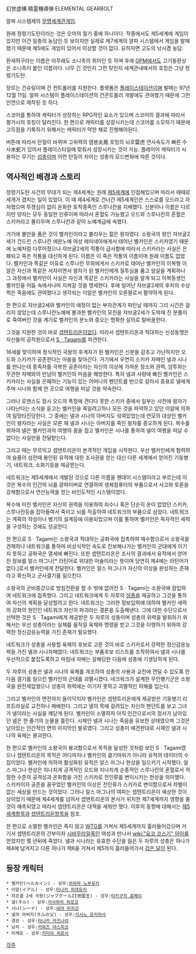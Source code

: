 幻世虚構 精霊機導弾 ELEMENTAL GEARBOLT

알파 시스템제의 [[무명세계관]]게임.

원래 정령기도탄이라는 것은 오마의 절기 중에 하나이다.
작중에서도 제5세계에 게임이 있지만 이건 일종의 농담인 듯 보이지만 실제로 제7세계의 알파 시스템에서 게임을 발매했기 때문에 제5에도 게임이 있어서 이상할 것이 없다.
요하자면 고도의 낚시겸 농담.

환세허구라는 이름은 아무래도 소니측의 취미인 듯 하며 후에 [[GPM]]에서도 고기동환상은 소니측이 붙인 이름이다. 너무 긴 것인지 그런 탓인지 세계관내에서의 호칭은 그냥 정령기도탄.

장르는 건슈팅이며 건 컨트롤러를 지원한다.
플랫폼은 [[플레이스테이션]]이며 발매는 97년 12월 11일.
알파 시스템이 플레이스테이션의 건콘트롤러 개발에도 관여했기 때문에 그런 인연으로 제작된 듯 하다.

스코어를 통하여 캐릭터가 성장하는 RPG적인 요소가 있으며 스코어의 결과에 따라서 평가시의 호칭이 달라진다. 한 편으로 캐릭터를 성장시키는데 스코어를 소모하기 때문에 고득점을 기록하기 위해서는 캐릭터가 약한 채로 진행해야된다.

버튼에 따라서 탄질이 바뀌며 고위력의 염봉炎鳳 호밍의 뇌호雷虎 연사속도가 빠른 수사水蛇가 있어서 플레이스타일에 맞춰서 성장시키는 것이 가능.
플레이어 캐릭터가 사용하는 무기는 [[성총]]이며 이런 탄질의 차이는 성총의 모드변화에 따른 것이다.

== 역사적인 배경과 스토리 ==
정령기도탄 사건의 무대가 되는 제4세계는 원래 [[제5세계]]에 인접해있으며 따라서 때때로 세계가 겹치는 일이 있었다. 이 때 제4세계로 건너간 제5세계인은 스스로를 오드라고 자처했으며 투쟁심이 없이 온화한 토착종족인 스루나칸을 지배했다.
신분이나 이름은 다르지만 양자는 모두 동일한 인류이며 따라서 혼혈도 가능했고 오드와 스루나칸의 혼혈은 스키카라고 불리우며 스루나칸과 같이 노예계급에 속했다.

거기에 불만을 품은 것이 벨카인이라고 불리우는 젊은 왕자였다. 소왕국의 왕인 쟈브굴2세가 건드린 스루나칸 애완노예 여성 레미네아에게서 태어난 벨카인은 스키카였기 때문에 노예처럼 다루어졌으나 쟈브굴2세의 적통이 급사함에 따라서 스키카라는 사실은 은폐되고 죽은 적통을 대신하게 된다. 이름은 이 죽은 적통의 이름이며 원래 이름도 없었다.
벨카인과 똑같은 이유로 스루나칸 무희에게서 스키카로 태어난 벨카인의 이복형 이알은 자신과 똑같은 서자이면서 왕자가 된 벨카인에게 질투심을 품고 암살을 계획하나 그 과정에서 벨카인이 사실은 자신과 똑같은 스키카라는 사실을 알게 되고 이복동생인 벨카인을 어둠 속에서나마 지켜갈 것을 맹세한다.
후에 일어난 쟈브굴2세의 후처의 수상쩍은 죽음에도 관여했다고 생각되는 이알은 벨카인의 오른팔로서 활약하게 된다.

한 편으로 쟈브굴2세와 벨카인의 애정이 없는 부자관계가 파탄날 때까지 그리 시간은 걸리지 않았는데 스루나칸노예에 불과한 벨카인의 모친을 쟈브굴2세가 도박에 진 분풀이로 죽여버린 것을 계기로 벨카인의 분노와 증오는 명확한 살의로 탈바꿈한다.

그것을 지원한 것이 바로 [[셉텐트리온]]이었다.
따라서 셉텐트리온과 적대하는 신성동맹은 자신들의 공작원으로서 [[SㆍTagami]]를 파견한다.

16세를 맞이하여 정식적인 국왕의 후계자가 된 벨카인은 신분을 감추고 가난하지만 오드와 스키카가 공존한다는 마을을 찾아간다.
거기에서 우연히 스키카 자매인 넬과 시나를 만나는데 종족차를 극복한 공존이라는 자신의 이상에 가까운 장소와 권력, 암투와는 무관한 자매와의 만남이 벨카인의 마음을 해방한다.
특히 넬과 사랑에 빠진 벨카인은 스키카라는 사실을 은폐하는 기능이 있는 어머니의 펜던트를 반으로 갈라서 증표로 넬에게 주며 시나와 함께 먼 곳으로 여행을 떠날 것을 약속한다.

그러나 로맨스도 잠시 오드의 폭정에 견디다 못한 스키카 중에서 일부는 사전에 왕자가 나타난다는 소식을 듣고는 벨카인을 죽일려고하나 모든 것을 파악하고 있던 이알에 의하여 일망타진당한다.
그 중에는 넬과 시나의 아버지도 섞여있었는데 연모의 대상인 벨카인이 왕자라는 사실은 모른 채 넬과 시나는 아버지를 죽인 왕자를 증오하게 된다.
복수를 위하여 넬은 벨카인과의 여행의 꿈을 접고 벨카인은 시나를 통하여 넬이 여행을 떠날 수 없다는 사실만을 전달받는다.

그리고 때는 무르익고 셉텐트리온이 본격적인 개입을 시작한다.
우선 벨카인에게 협력하여 슬픔의 성전때 봉인된 유적에 대한 조사권을 얻는 대신 다른 세계에서 얻어진 기동병기, 네트워크, 소화기등을 제공받는다.

네트워크는 제5세계에서 개발된 것으로 다른 이름을 웬데이 시스템이라고 부르는데 이것은 복수의 인간의 뇌를 광파이버로 연결하여 생체컴퓨터의 부품으로서 사고와 토론을 강제함으로서 연산능력을 얻는 비인도적인 시스템이었다.

복수에 미친 벨카인은 자신의 권력을 이용하여 죄수나 혹은 단순히 운이 없었던 스키카, 스루나칸등을 잡아들여서 죽이고 뇌를 적출하여 네트워크의 부품으로 삼았다.
네트워크는 계획의 작성이나 병기의 설계등에 이용되었으며 이를 통하여 벨카인은 독자적인 세력을 구성하는 것에도 성공한다.

한 편으로 SㆍTagami는 소왕국과 적대하는 공화국에 접촉하여 매수함으로서 소왕국을 견제하나 네트워크를 통하여 비상식적인 속도로 진보해나가는 벨카인의 군대에게 이기지 못하고 공화국은 열세에 빠진다.
또한 셉텐트리온은 조사의 결과에서 유적에서 얻어진 정보를 알스 마그나[* 라틴어로 위대한 마술이라는 뜻이며 당연히 제4에는 라틴어가 없다.]로서 벨카인에게 전달한다.
벨카인은 알스 마그나가 자신의 이상을 완성하는 존재라고 확신하고 군사결기를 일으킨다.

소왕국의 군비증강으로 방침전환을 할 수 밖에 없어진 SㆍTagami는 소왕국에 잠입하여 네트워크에 접촉했다. 그리고 네트워크에게 두 자루의 [[성총]]을 제공하고 그것을 통하여 자신의 계획을 달성할려고 한다.
네트워크는 그러한 정보입력에 대하여 벨카인 세력의 강화의 원인인 네트워크 자신의 파괴라는 결론을 도출해낸다.
그에 대한 수단으로서 선택한 것은 SㆍTagami에게 제공받은 두 자루의 성총이며 성총의 위력을 발휘하기 위해서는 우선 성총이라는 실체를 움직일 육체와 명령을 받고 그것을 이행하기 위하여 강력한 정신감응능력을 가진 존재가 필요했다.

네트워크가 성총을 사용할 육체의 후보로 고른 것이 바로 스키카로서 강력한 정신감응능력을 가진 넬과 시나자매였다. 네트워크는 부품후보 리스트를 조작하여서 넬과 시나를 우선적으로 붙잡도록하고 마침내 자매는 살해당한 다음에 성총에 기생당하게 된다.

두 자루의 성총은 넬과 시나의 육체를 개조하여 성총의 사용과 교전에 견딜 수 있도록 한 다음 결기를 일으킨 벨카인의 군대를 괴멸시켰다. 네크워크가 설계한 무인병기군은 소왕국을 완전제압했으나 성총의 위력에는 이기지 못하고 괴멸적인 피해를 입는다.

그리고 벨카인의 면전까지 들이닥치자 벨카인은 셉텐트리온에게 제공받은 기동병기 리프트라실로 교전하나 패배한다.
그리고 넬의 목에 걸려있는 자신의 펜던트를 보고 그녀가 넬이라는 사실을 깨닫게 된다. 벨카인이 소멸하자 아직 인간으로서의 정서가 남아있던 넬은 한 줄기의 눈물을 흘린다. 시체인 넬과 시나는 죽음을 유보한 상태였으며 그것은 남아있는 인간적인 면의 마지막인 발로였다. 그리고 성총이 예견한대로 시체인 넬과 시나의 육체는 붕괴한다.

한 편으로 벨카인의 소왕국이 붕괴함으로서 목적을 달성한 것처럼 보인 SㆍTagami였으나 셉텐트리온의 목적은 어디까지나 벨카인의 결기따위가 아니라 유적의 데이터의 수집이었다.
벨카인에 의하여 활성화된 유적은 알스 마그나 현상을 일으키기 시작했다. 알스 마그나 현상은 지나치게 공격적인 오드와 지나치게 순종적인 스루나칸의 혼혈로서 적절한 수준의 공격성과 온화함을 가진 스키카로 전인류를 변이시키는 현상을 의미했다.
스키카이자 공존을 꿈꾸었던 벨카인의 이상은 전인류가 스키카로 변이함으로서 차별이 없는 세상을 만드는 것이었다.
그러나 알스 마그나의 여파는 셉텐트리온이 예상한 것이상이었기 때문에 제4세계를 넘어서 셉텐트리온의 본사가 위치한 제7세계까지 영향을 줄 것이 예측되었고 따라서 셉텐트리온은 대책을 세워만 했다. 이후의 동향에 대해서는 [[제5세계]]항목과 [[셉텐트리온]]항목을 참조.

한 편으로 소멸한 벨카인은 죽지 않고 [[WTG]]를 거쳐서 제5세계까지 흘러들어갔으며 거기서 셉텐트리온의 간부이자 [[시바무라일족]]인 여성과 만나서 [[wiki:"요코 코스기" 아이]]를 얻었지만 몇 년뒤에 죽었다.
넬과 시나라는 유효한 수단을 잃은 두 자루의 성총은 하나가 제4에 남겨지고 다른 하나가 제6을 거쳐서 제5까지 흘러들어가서 [[검은 달]]이 된다.

== 등장 캐릭터 ==
 * 벨카인(ベルカイン) - 성우:[[히야마 노부유키]]
 * 이알(イアル) - 성우:[[타나카 히데유키]]
 * 쟈프겔 2세 국왕(ジャブグールII世国王) - 성우:[[타키구치 쥰페이]]
 * 넬(ネル) - 성우:[[카사하라 히로코]]
 * 시나(シーナ) - 성우:[[네야 미치코]]
 * 넬의 아버지(ネルの父) - 성우:[[키시노 유키마사]]
 * 경관 - 성우:[[타나카 카즈나리]]
 * 남자 - 성우:[[카와즈 야스히코]]
 * 미케로 - 성우:[[카미야 히로시]]

[[각주]]
